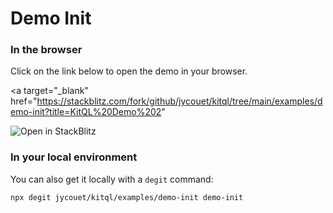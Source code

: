 # Demo Init

### In the browser

Click on the link below to open the demo in your browser.

<a
  target="_blank"
  href="https://stackblitz.com/fork/github/jycouet/kitql/tree/main/examples/demo-init?title=KitQL%20Demo%202"
>
  <img src="https://developer.stackblitz.com/img/open_in_stackblitz.svg" alt="Open in StackBlitz" />
</a>

### In your local environment

You can also get it locally with a `degit` command:

```bash
npx degit jycouet/kitql/examples/demo-init demo-init
```
